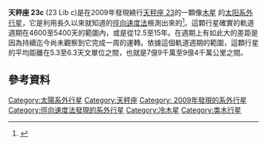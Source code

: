 {{Planetbox begin
| name = 天秤座 23c (23 Lib c)
}}
{{Planetbox star
| star = [[天秤座_23|天秤座 23]] (23 Lib)
| constell = [[天秤座|天秤座]]
| ra = {{RA|15|13|28}}
| dec = {{DEC|–25|18|33}}
| app_mag = 6.45
| dist_ly = 83.7
| dist_pc = 25.6
| class = G5V
| mass = 1.05
| radius = 1.2
| temperature = 5559
| metallicity = 0.23
| age = 7.32
}}
{{Planetbox orbit
| period = 5000 ± 400
| period_year = 14 ± 1
| semimajor = 5.8 ± 0.5
| semimajor_gm = 870 ± 75
| periastron = 5.1
| periastron_gm = 770
| apastron = 6.5
| apastron_gm = 149
| eccentricity = 0.12 ± 0.02
| speed = 12
| arg_peri = 195 ± 48
| t_peri = 2,461,100 ± 600
}}
{{Planetbox character
| minimum_mass = 0.82 ± 0.03
}}
{{Planetbox discovery
| discovery_date = December 14, 2009
| discoverers = [[Steven_Vogt|Vogt]] ''等人''
| discovery_method = [[系外行星偵測法#徑向速度|徑向速度法]]
| discovery_site = [[凱克天文台|凱克天文台]]
| discovery_status = Preprint<ref name="disco-jones" />
}}
{{Planetbox catalog
| names = HD 134987 c
}}
{{Planetbox reference
| star = HD+134987
| planet = c
}}
{{Planetbox end}}

'''天秤座 23c ''' (23 Lib c)是在2009年發現繞行[[天秤座_23|天秤座 23]]的一顆像[[木星|木星]] 的[[太阳系外行星|太阳系外行星]]，它是利用長久以來就知道的[[系外行星偵測法#徑向速度|徑向速度法]]檢測出來的<ref name="disco-jones">{{cite arXiv |last=Jones |first=Hugh |authorlink= |eprint=0912.2716 |title=A long-period planet orbiting a nearby Sun-like star |class=astro-ph.EP |year=2009 |version=v1 |accessdate=2009-12-15 }}</ref>。這顆行星確實的軌道週期在4600至5400天的範圍內，或是從12.5至15年。在週期上有如此大的差距是因為持續迄今尚未觀察到它完成一周的運轉。依據這個軌道週期的範圍，這顆行星的平均距離在5.3至6.3天文單位之間，也就是7億9千萬至9億4千萬公里之間。

== 參考資料 ==
{{reflist}}

{{Sky|15|13|28|-|25|18|33|83.7}}
{{23 Librae}}

[[Category:太陽系外行星|Category:太陽系外行星]]
[[Category:天秤座|Category:天秤座]]
[[Category:_2009年發現的系外行星|Category: 2009年發現的系外行星]]
[[Category:徑向速度法發現的系外行星|Category:徑向速度法發現的系外行星]]
[[Category:冷木星|Category:冷木星]]
[[Category:类木行星|Category:类木行星]]

{{extrasolar-planet-stub}}